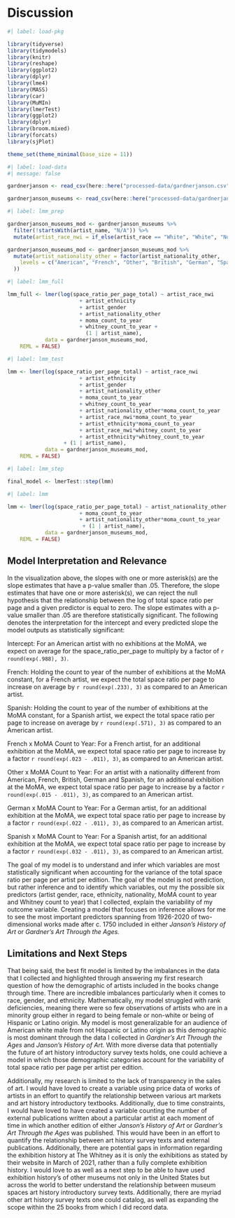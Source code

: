 # Discussion

```r
#| label: load-pkg

library(tidyverse)
library(tidymodels)
library(knitr)
library(reshape)
library(ggplot2)
library(dplyr)
library(lme4)
library(MASS)
library(car)
library(MuMIn)
library(lmerTest)
library(ggplot2)
library(dplyr)
library(broom.mixed)
library(forcats)
library(sjPlot)

theme_set(theme_minimal(base_size = 11))
```

```r
#| label: load-data
#| message: false

gardnerjanson <- read_csv(here::here("processed-data/gardnerjanson.csv"))

gardnerjanson_museums <- read_csv(here::here("processed-data/gardnerjanson_museums.csv"))
```

```r
#| label: lmm_prep

gardnerjanson_museums_mod <- gardnerjanson_museums %>%
  filter(!startsWith(artist_name, "N/A")) %>%
  mutate(artist_race_nwi = if_else(artist_race == "White", "White", "Non-White"))

gardnerjanson_museums_mod <- gardnerjanson_museums_mod %>%
  mutate(artist_nationality_other = factor(artist_nationality_other,
    levels = c("American", "French", "Other", "British", "German", "Spanish")
  ))
```

```r
#| label: lmm_full

lmm_full <- lmer(log(space_ratio_per_page_total) ~ artist_race_nwi
                       + artist_ethnicity 
                       + artist_gender 
                       + artist_nationality_other
                       + moma_count_to_year
                       + whitney_count_to_year +
                         (1 | artist_name),
            data = gardnerjanson_museums_mod,
    REML = FALSE)
```

```r
#| label: lmm_test

lmm <- lmer(log(space_ratio_per_page_total) ~ artist_race_nwi
                       + artist_ethnicity 
                       + artist_gender 
                       + artist_nationality_other
                       + moma_count_to_year
                       + whitney_count_to_year
                       + artist_nationality_other*moma_count_to_year
                       + artist_race_nwi*moma_count_to_year
                       + artist_ethnicity*moma_count_to_year
                       + artist_race_nwi*whitney_count_to_year
                       + artist_ethnicity*whitney_count_to_year
                  + (1 | artist_name),
            data = gardnerjanson_museums_mod,
    REML = FALSE)
```

```r
#| label: lmm_step

final_model <- lmerTest::step(lmm)
```

```r
#| label: lmm

lmm <- lmer(log(space_ratio_per_page_total) ~ artist_nationality_other
                       + moma_count_to_year
                       + artist_nationality_other*moma_count_to_year
                        + (1 | artist_name),
            data = gardnerjanson_museums_mod,
    REML = FALSE)
```

## Model Interpretation and Relevance

In the visualization above, the slopes with one or more asterisk(s) are the slope estimates that have a p-value smaller than .05. Therefore, the slope estimates that have one or more asterisk(s), we can reject the null hypothesis that the relationship between the log of total space ratio per page and a given predictor is equal to zero. The slope estimates with a p-value smaller than .05 are therefore statistically significant. The following denotes the interpretation for the intercept and every predicted slope the model outputs as statistically significant:

Intercept: For an American artist with no exhibitions at the MoMA, we expect on average for the space_ratio_per_page to multiply by a factor of `r round(exp(.988), 3)`.

French: Holding the count to year of the number of exhibitions at the MoMA constant, for a French artist, we expect the total space ratio per page to increase on average by `r round(exp(.233), 3)` as compared to an American artist.

Spanish: Holding the count to year of the number of exhibitions at the MoMA constant, for a Spanish artist, we expect the total space ratio per page to increase on average by `r round(exp(.571), 3)` as compared to an American artist.

French x MoMA Count to Year: For a French artist, for an additional exhibition at the MoMA, we expect total space ratio per page to increase by a factor `r round(exp(.023 - .011), 3)`, as compared to an American artist.

Other x MoMA Count to Year: For an artist with a nationality different from American, French, British, German and Spanish, for an additional exhibition at the MoMA, we expect total space ratio per page to increase by a factor `r round(exp(.015 - .011), 3)`, as compared to an American artist.

German x MoMA Count to Year: For a German artist, for an additional exhibition at the MoMA, we expect total space ratio per page to increase by a factor `r round(exp(.022 - .011), 3)`, as compared to an American artist.

Spanish x MoMA Count to Year: For a Spanish artist, for an additional exhibition at the MoMA, we expect total space ratio per page to increase by a factor `r round(exp(.032 - .011), 3)`, as compared to an American artist.

The goal of my model is to understand and infer which variables are most statistically significant when accounting for the variance of the total space ratio per page per artist per edition. The goal of the model is not prediction, but rather inference and to identify which variables, out my the possible six predictors (artist gender, race, ethnicity, nationality, MoMA count to year and Whitney count to year) that I collected, explain the variability of my outcome variable. Creating a model that focuses on inference allows for me to see the most important predictors spanning from 1926-2020 of two-dimensional works made after c. 1750 included in either *Janson's History of Art* or *Gardner's Art Through the Ages.*

## Limitations and Next Steps

That being said, the best fit model is limited by the imbalances in the data that I collected and highlighted through answering my first research question of how the demographic of artists included in the books change through time. There are incredible imbalances particularly when it comes to race, gender, and ethnicity. Mathematically, my model struggled with rank deficiencies, meaning there were so few observations of artists who are in a minority group either in regard to being female or non-white or being of Hispanic or Latino origin. My model is most generalizable for an audience of American white male from not Hispanic or Latino origin as this demographic is most dominant through the data I collected in *Gardner's Art Through the Ages* and *Janson's History of Art.* With more diverse data that potentially the future of art history introductory survey texts holds, one could achieve a model in which those demographic categories account for the variability of total space ratio per page per artist per edition.

Additionally, my research is limited to the lack of transparency in the sales of art. I would have loved to create a variable using price data of works of artists in an effort to quantify the relationship between various art markets and art history introductory textbooks. Additionally, due to time constraints, I would have loved to have created a variable counting the number of external publications written about a particular artist at each moment of time in which another edition of either *Janson's History of Art* or *Gardner's Art Through the Ages* was published. This would have been in an effort to quantify the relationship between art history survey texts and external publications. Additionally, there are potential gaps in information regarding the exhibition history at The Whitney as it is only the exhibitions as stated by their website in March of 2021, rather than a fully complete exhibition history. I would love to as well as a next step to be able to have used exhibition history's of other museums not only in the United States but across the world to better understand the relationship between museum spaces art history introductory survey texts. Additionally, there are myriad other art history survey texts one could catalog, as well as expanding the scope within the 25 books from which I did record data.
